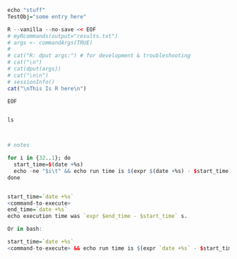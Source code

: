 

```r

echo "stuff"
TestObj="some entry here"

R --vanilla --no-save << EOF
# myRcommands(output="results.txt")
# args <- commandArgs(TRUE)
# 
# cat("R: dput args:") # for development & troubleshooting
# cat("\n")
# cat(dput(args))
# cat("\n\n")
# sessionInfo()
cat("\nThis Is R here\n")

EOF


ls



# notes

for i in {32..1}; do
  start_time=$(date +%s)
  echo -ne "$i\t" && echo run time is $(expr $(date +%s) - $start_time) s
done


start_time=`date +%s`
<command-to-execute>
end_time=`date +%s`
echo execution time was `expr $end_time - $start_time` s.

Or in bash:

start_time=`date +%s`
<command-to-execute> && echo run time is $(expr `date +%s` - $start_time) s
```
